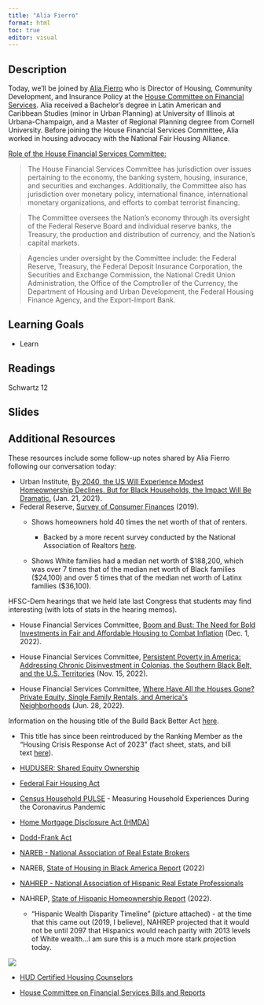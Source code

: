```yaml
---
title: "Alia Fierro"
format: html
toc: true
editor: visual
---
```


## Description

Today, we'll be joined by [Alia Fierro](https://www.linkedin.com/in/aliafierro/) who is Director of Housing, Community Development, and Insurance Policy at the [House Committee on Financial Services](https://financialservices.house.gov). Alia received a Bachelor's degree in Latin American and Caribbean Studies (minor in Urban Planning) at University of Illinois at Urbana-Champaign, and a Master of Regional Planning degree from Cornell University. Before joining the House Financial Services Committee, Alia worked in housing advocacy with the National Fair Housing Alliance.

[Role of the House Financial Services Committee:](https://financialservices.house.gov/about/)

> The House Financial Services Committee has jurisdiction over issues pertaining to the economy, the banking system, housing, insurance, and securities and exchanges. Additionally, the Committee also has jurisdiction over monetary policy, international finance, international monetary organizations, and efforts to combat terrorist financing.

> The Committee oversees the Nation's economy through its oversight of the Federal Reserve Board and individual reserve banks, the Treasury, the production and distribution of currency, and the Nation's capital markets.

> Agencies under oversight by the Committee include: the Federal Reserve, Treasury, the Federal Deposit Insurance Corporation, the Securities and Exchange Commission, the National Credit Union Administration, the Office of the Comptroller of the Currency, the Department of Housing and Urban Development, the Federal Housing Finance Agency, and the Export-Import Bank.

## Learning Goals

-   Learn

## Readings

Schwartz 12

## Slides

## Additional Resources

These resources include some follow-up notes shared by Alia Fierro following our conversation today:

-   Urban Institute, [By 2040, the US Will Experience Modest Homeownership Declines. But for Black Households, the Impact Will Be Dramatic.](https://urldefense.com/v3/__https://www.urban.org/urban-wire/2040-us-will-experience-modest-homeownership-declines-black-households-impact-will-be-dramatic__;!!DZ3fjg!7PaSE09LQVur1rHncczq7Pm70vzmuUyW3oAkXMoYMYfGBENYL8vY7bkMiUqfGcOVGRAPnVsC0qe1DUVEALj4nPNZXw$ "https://urldefense.com/v3/__https://www.urban.org/urban-wire/2040-us-will-experience-modest-homeownership-declines-black-households-impact-will-be-dramatic__;!!DZ3fjg!7PaSE09LQVur1rHncczq7Pm70vzmuUyW3oAkXMoYMYfGBENYL8vY7bkMiUqfGcOVGRAPnVsC0qe1DUVEALj4nPNZXw$") (Jan. 21, 2021).
-   Federal Reserve, [Survey of Consumer Finances](https://urldefense.com/v3/__https://www.federalreserve.gov/publications/files/scf20.pdf__;!!DZ3fjg!7PaSE09LQVur1rHncczq7Pm70vzmuUyW3oAkXMoYMYfGBENYL8vY7bkMiUqfGcOVGRAPnVsC0qe1DUVEALg3ghze6A$ "https://urldefense.com/v3/__https://www.federalreserve.gov/publications/files/scf20.pdf__;!!DZ3fjg!7PaSE09LQVur1rHncczq7Pm70vzmuUyW3oAkXMoYMYfGBENYL8vY7bkMiUqfGcOVGRAPnVsC0qe1DUVEALg3ghze6A$") (2019).
    -   Shows homeowners hold 40 times the net worth of that of renters. 

        -   Backed by a more recent survey conducted by the National Association of Realtors [here](https://urldefense.com/v3/__https://www.nar.realtor/magazine/real-estate-news/study-homeowner-wealth-is-40-times-higher-than-renters__;!!DZ3fjg!7PaSE09LQVur1rHncczq7Pm70vzmuUyW3oAkXMoYMYfGBENYL8vY7bkMiUqfGcOVGRAPnVsC0qe1DUVEALidackLMw$ "https://urldefense.com/v3/__https://www.nar.realtor/magazine/real-estate-news/study-homeowner-wealth-is-40-times-higher-than-renters__;!!DZ3fjg!7PaSE09LQVur1rHncczq7Pm70vzmuUyW3oAkXMoYMYfGBENYL8vY7bkMiUqfGcOVGRAPnVsC0qe1DUVEALidackLMw$").

    -   Shows White families had a median net worth of \$188,200, which was over 7 times that of the median net worth of Black families (\$24,100) and over 5 times that of the median net worth of Latinx families (\$36,100).

HFSC-Dem hearings that we held late last Congress that students may find interesting (with lots of stats in the hearing memos). 

-   House Financial Services Committee, [Boom and Bust: The Need for Bold Investments in Fair and Affordable Housing to Combat Inflation](https://urldefense.com/v3/__https://democrats-financialservices.house.gov/events/eventsingle.aspx?EventID=409942__;!!DZ3fjg!7PaSE09LQVur1rHncczq7Pm70vzmuUyW3oAkXMoYMYfGBENYL8vY7bkMiUqfGcOVGRAPnVsC0qe1DUVEALgekpAQMg$ "https://urldefense.com/v3/__https://democrats-financialservices.house.gov/events/eventsingle.aspx?EventID=409942__;!!DZ3fjg!7PaSE09LQVur1rHncczq7Pm70vzmuUyW3oAkXMoYMYfGBENYL8vY7bkMiUqfGcOVGRAPnVsC0qe1DUVEALgekpAQMg$") (Dec. 1, 2022).

-   House Financial Services Committee, [Persistent Poverty in America: Addressing Chronic Disinvestment in Colonias, the Southern Black Belt, and the U.S. Territories](https://urldefense.com/v3/__https://democrats-financialservices.house.gov/events/eventsingle.aspx?EventID=409879__;!!DZ3fjg!7PaSE09LQVur1rHncczq7Pm70vzmuUyW3oAkXMoYMYfGBENYL8vY7bkMiUqfGcOVGRAPnVsC0qe1DUVEALhvNVN-DQ$ "https://urldefense.com/v3/__https://democrats-financialservices.house.gov/events/eventsingle.aspx?EventID=409879__;!!DZ3fjg!7PaSE09LQVur1rHncczq7Pm70vzmuUyW3oAkXMoYMYfGBENYL8vY7bkMiUqfGcOVGRAPnVsC0qe1DUVEALhvNVN-DQ$") (Nov. 15, 2022).

-   House Financial Services Committee, [Where Have All the Houses Gone? Private Equity, Single Family Rentals, and America\'s Neighborhoods](https://urldefense.com/v3/__https://democrats-financialservices.house.gov/events/eventsingle.aspx?EventID=409520__;!!DZ3fjg!7PaSE09LQVur1rHncczq7Pm70vzmuUyW3oAkXMoYMYfGBENYL8vY7bkMiUqfGcOVGRAPnVsC0qe1DUVEALjs3ZQTew$ "https://urldefense.com/v3/__https://democrats-financialservices.house.gov/events/eventsingle.aspx?EventID=409520__;!!DZ3fjg!7PaSE09LQVur1rHncczq7Pm70vzmuUyW3oAkXMoYMYfGBENYL8vY7bkMiUqfGcOVGRAPnVsC0qe1DUVEALjs3ZQTew$") (Jun. 28, 2022).

Information on the housing title of the Build Back Better Act [here](https://urldefense.com/v3/__https://democrats-financialservices.house.gov/issues/the-build-back-better-act.htm__;!!DZ3fjg!7PaSE09LQVur1rHncczq7Pm70vzmuUyW3oAkXMoYMYfGBENYL8vY7bkMiUqfGcOVGRAPnVsC0qe1DUVEALhtb8wZ-A$ "https://urldefense.com/v3/__https://democrats-financialservices.house.gov/issues/the-build-back-better-act.htm__;!!DZ3fjg!7PaSE09LQVur1rHncczq7Pm70vzmuUyW3oAkXMoYMYfGBENYL8vY7bkMiUqfGcOVGRAPnVsC0qe1DUVEALhtb8wZ-A$"). 

-   This title has since been reintroduced by the Ranking Member as the "Housing Crisis Response Act of 2023" (fact sheet, stats, and bill text [here](https://urldefense.com/v3/__https://democrats-financialservices.house.gov/news/documentsingle.aspx?DocumentID=410576__;!!DZ3fjg!7PaSE09LQVur1rHncczq7Pm70vzmuUyW3oAkXMoYMYfGBENYL8vY7bkMiUqfGcOVGRAPnVsC0qe1DUVEALghQsiRxA$ "https://urldefense.com/v3/__https://democrats-financialservices.house.gov/news/documentsingle.aspx?DocumentID=410576__;!!DZ3fjg!7PaSE09LQVur1rHncczq7Pm70vzmuUyW3oAkXMoYMYfGBENYL8vY7bkMiUqfGcOVGRAPnVsC0qe1DUVEALghQsiRxA$")).

-   [HUDUSER: Shared Equity Ownership](https://www.huduser.gov/portal/periodicals/em/fall12/highlight3.html)

-   [Federal Fair Housing Act](https://www.hud.gov/program_offices/fair_housing_equal_opp/fair_housing_act_overview#_The_Fair_Housing)

-   [Census Household PULSE](https://www.census.gov/data/experimental-data-products/household-pulse-survey.html) - Measuring Household Experiences During the Coronavirus Pandemic

-   [Home Mortgage Disclosure Act (HMDA)](https://www.consumerfinance.gov/data-research/hmda/)

-   [Dodd-Frank Act](https://www.congress.gov/bill/111th-congress/house-bill/4173/text)

-   [NAREB - National Association of Real Estate Brokers](https://www.nareb.com)

-   NAREB, [State of Housing in Black America Report](https://urldefense.com/v3/__https://www.nareb.com/site-files/uploads/2022/11/2022-State-of-Housing-in-Black-America_V4.pdf__;!!DZ3fjg!7PaSE09LQVur1rHncczq7Pm70vzmuUyW3oAkXMoYMYfGBENYL8vY7bkMiUqfGcOVGRAPnVsC0qe1DUVEALhUmfxcAA$ "https://urldefense.com/v3/__https://www.nareb.com/site-files/uploads/2022/11/2022-State-of-Housing-in-Black-America_V4.pdf__;!!DZ3fjg!7PaSE09LQVur1rHncczq7Pm70vzmuUyW3oAkXMoYMYfGBENYL8vY7bkMiUqfGcOVGRAPnVsC0qe1DUVEALhUmfxcAA$") (2022)

-   [NAHREP - National Association of Hispanic Real Estate Professionals](https://nahrep.org)

-   NAHREP, [State of Hispanic Homeownership Report](https://urldefense.com/v3/__https://nahrep.org/downloads/2022-state-of-hispanic-homeownership-report.pdf__;!!DZ3fjg!7PaSE09LQVur1rHncczq7Pm70vzmuUyW3oAkXMoYMYfGBENYL8vY7bkMiUqfGcOVGRAPnVsC0qe1DUVEALhJMFFuTw$ "https://urldefense.com/v3/__https://nahrep.org/downloads/2022-state-of-hispanic-homeownership-report.pdf__;!!DZ3fjg!7PaSE09LQVur1rHncczq7Pm70vzmuUyW3oAkXMoYMYfGBENYL8vY7bkMiUqfGcOVGRAPnVsC0qe1DUVEALhJMFFuTw$") (2022).

    -   "Hispanic Wealth Disparity Timeline" (picture attached) - at the time that this came out (2019, I believe), NAHREP projected that it would not be until 2097 that Hispanics would reach parity with 2013 levels of White wealth\...I am sure this is a much more stark projection today.

![](S8_Capture.PNG)

-   [HUD Certified Housing Counselors](https://www.hud.gov/program_offices/housing/sfh/hcc/hcc_home)

-   [House Committee on Financial Services Bills and Reports](https://www.govinfo.gov/committee/house-financial?path=/browsecommittee/chamber/house/committee/financial/collection/BILLS)
